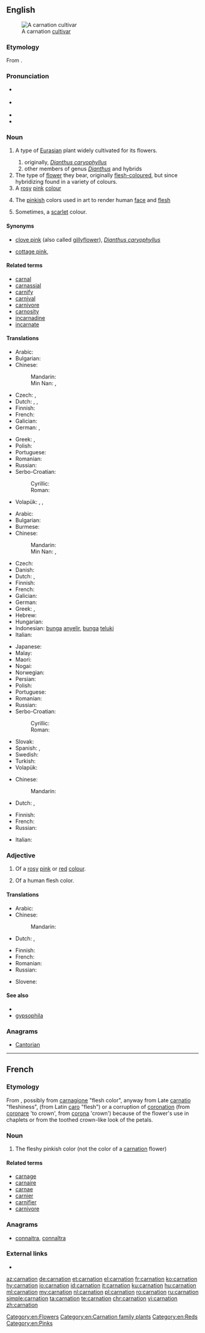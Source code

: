 ==English==
{{wikipedia}}

[[File:Gartennelke 1.jpg|right|thumb|A carnation [[cultivar]]]]

===Etymology===
From {{etyl|frm|en}} {{m|frm|carnation||person's color or complexion}}.

===Pronunciation===
* {{a|UK}} {{IPA|/kɑːˈneɪ.ʃən/|lang=en}}
* {{a|US}} {{IPA|/kɑɹˈneɪ.ʃən/|lang=en}}
* {{audio|en-us-carnation.ogg|Audio (US)|lang=en}}
* {{rhymes|eɪʃən|lang=en}}

===Noun===
{{en-noun|~|carnations}}

# {{qualifier|botany}} A type of [[Eurasian]] plant widely cultivated for its flowers.
## originally, ''[[Dianthus caryophyllus]]''
## other members of genus ''[[Dianthus]]'' and hybrids
# The type of [[flower]] they bear, originally [[flesh-coloured]], but since hybridizing found in a variety of colours.
# A [[rose|rosy]] [[pink]] [[colour]]
#: {{color panel|FFA6C9}}
# {{label|en|archaic}} The [[pinkish]] colors used in art to render human [[face]] and [[flesh]]
# Sometimes, a [[scarlet]] colour.

====Synonyms====
* {{sense|plant, flower}} [[clove pink]] (also called [[gillyflower]]), {{qualifier|[[ancestor]] of the carnation}} ''[[Dianthus caryophyllus]]''
* {{sense|plant, flower}} [[cottage pink]], {{taxlink|Dianthus plumarius|species|noshow=1}}

====Related terms====
* [[carnal]]
* [[carnassial]]
* [[carnify]]
* [[carnival]]
* [[carnivore]]
* [[carnosity]]
* [[incarnadine]]
* [[incarnate]]

====Translations====
{{trans-top|plant}}
* Arabic: {{t-needed|ar}}
* Bulgarian: {{t|bg|карамфил|m}}
* Chinese:
*: Mandarin: {{t+|cmn|康乃馨|tr=kāngnǎixīn|sc=Hani}}
*: Min Nan: {{t|nan|剪絨花|sc=Hani}}, {{t|nan|剪绒花|tr=[[chián-jiông-hoe]]|sc=Hani}}
* Czech: {{t|cs|karafiát|m}}, {{t|cs|hvozdík|m}}
* Dutch: {{t+|nl|anjer|m|f}}, {{t+|nl|anjelier|m|f}}, {{t|nl|genoffel|f}}
* Finnish: {{t|fi|tarhaneilikka}}
* French: {{t+|fr|œillet}}
* Galician: {{t|gl|caraveleira|f}}
* German: {{t|de|Gartennelke}}, {{t+|de|Nelke|f}}
{{trans-mid}}
* Greek: {{t+|el|γαριφαλιά|f|sc=Grek}}, {{t+|el|γαρυφαλλιά|f|sc=Grek}}
* Polish: {{t+|pl|goździk|m}}
* Portuguese: {{t+|pt|cravo|m}}
* Romanian: {{t+|ro|garoafă|f}}
* Russian: {{t+|ru|гвозди́ка|f}}
* Serbo-Croatian:
*: Cyrillic: {{t|sh|каранфил|m}}
*: Roman: {{t+|sh|karanfil|m}}
* Volapük: {{qualifier|Dianthus caryophyllus}} {{t|vo|kariof}}, {{qualifier|Dianthus}} {{t|vo|diant}}, {{qualifier|Dianthus plumarius}} {{t|vo|plümadiant}}
{{trans-bottom}}

{{trans-top|flower}}
* Arabic: {{t+|ar|قَرَنْفُل|m}}
* Bulgarian: {{t|bg|карамфил|m}}
* Burmese: {{t+|my|ဇော်မွှား|sc=Mymr}}
* Chinese:
*: Mandarin: {{t+|cmn|康乃馨|tr=kāngnǎixīn|sc=Hani}}
*: Min Nan: {{t|nan|剪絨花|sc=Hani}}, {{t|nan|剪绒花|tr=[[chián-jiông-hoe]]|sc=Hani}}
* Czech: {{t|cs|karafiát|m}}
* Danish: {{t+|da|nellike}}
* Dutch: {{t+|nl|anjer|m|f}}, {{t+|nl|anjelier|m|f}}
* Finnish: {{t+|fi|neilikka}}
* French: {{t+|fr|œillet|m}}
* Galician: {{t|gl|caravel|m}}
* German: {{t+|de|Nelke|f}}
* Greek: {{t+|el|γαρίφαλο|n|sc=Grek}}, {{t+|el|γαρύφαλλο|n|sc=Grek}}
* Hebrew: {{t+|he|ציפורן|f|tr=tzippóren|alt=צִפֹּרֶן}}
* Hungarian: {{t+|hu|szegfű}}
* Indonesian: [[bunga]] [[anyelir]], [[bunga]] [[teluki]]
* Italian: {{t+|it|garofano|m}}
{{trans-mid}}
* Japanese: {{t|ja|カーネーション|tr=kānēshon}}
* Malay: {{t|ms|bunga teluki}}
* Maori: {{t|mi|kāneihana}}
* Nogai: {{t|nog|калемпир}}
* Norwegian: {{t|no|nelikk|c}}
* Persian: {{t+|fa|میخک|tr=mixak|sc=fa-Arab}}
* Polish: {{t+|pl|goździk|m}}
* Portuguese: {{t+|pt|cravo}}
* Romanian: {{t+|ro|garoafă|f}}
* Russian: {{t+|ru|гвозди́ка|f}}
* Serbo-Croatian:
*: Cyrillic: {{t|sh|каранфил|m}}
*: Roman: {{t+|sh|karanfil|m}}
* Slovak: {{t|sk|hrebíček|m}}
* Spanish: {{t|es|clavel|m}}, {{t|es|carnalización|f}}
* Swedish: {{t+|sv|nejlika|c}}
* Turkish: {{t+|tr|karanfil}}
* Volapük: {{t|vo|kariofaflor}}
{{trans-bottom}}

{{trans-top|rosy pink colour}}
* Chinese:
*: Mandarin: {{t-needed|cmn}}
* Dutch: {{t|nl|carnatie}}, {{t+|nl|vleeskleur}}
{{trans-mid}}
* Finnish: {{t-needed|fi}}
* French: {{t+|fr|incarnat|m}}
* Russian: {{t-needed|ru}}
{{trans-bottom}}

{{checktrans-top}}
* Italian: {{t-check|it|carnagione}}
{{trans-mid}}
{{trans-bottom}}

===Adjective===
{{en-adj|-}}

# Of a [[rosy]] [[pink]] or [[red]] [[colour]].
# {{label|en|archaic}} Of a human flesh color.

====Translations====
{{trans-top|colour}}
* Arabic: {{t-needed|ar}}
* Chinese:
*: Mandarin: {{t-needed|cmn}}
* Dutch: {{t|nl|carnatie}}, {{t+|nl|vleeskleurig}}
{{trans-mid}}
* Finnish: {{t|fi|heleänpunainen}}
* French: {{t+|fr|incarnat}}
* Romanian: {{t+|ro|roz}}
* Russian: {{t-needed|ru}}
{{trans-bottom}}

{{checktrans-top}}
<!--Remove this section once all of the translations below have been moved into the tables above.-->
* Slovene: {{t-check|sl|nagelj|m}}
{{checktrans-bottom}}

====See also====
* {{list:reds/en}}
* [[gypsophila]]

===Anagrams===
* [[Cantorian#English|Cantorian]]

[[Category:en:Flowers]]
[[Category:en:Carnation family plants]]
[[Category:en:Reds]]
[[Category:en:Pinks]]

----

==French==

===Etymology===
From {{etyl|frm|fr}}, possibly from {{etyl|it|fr}} [[carnagione]] "flesh color", anyway from Late {{etyl|la|fr}} [[carnatio]] "fleshiness", (from Latin [[caro]] "flesh") or a corruption of [[coronation]] (from [[coronare]] 'to crown', from [[corona]] 'crown') because of the flower's use in chaplets or from the toothed crown-like look of the petals.

===Noun===
{{head|fr|noun|g=f}}

# The fleshy pinkish color (not the color of a [[#English|carnation]] flower)

====Related terms====
* [[carnage]]
* [[carnaire]]
* [[carnae]]
* [[carnier]]
* [[carnifier]]
* [[carnivore]]

===Anagrams===
* [[connaitra#French|connaitra]], [[connaîtra#French|connaîtra]]

===External links===
* {{R:TLFi}}

[[az:carnation]]
[[de:carnation]]
[[et:carnation]]
[[el:carnation]]
[[fr:carnation]]
[[ko:carnation]]
[[hy:carnation]]
[[io:carnation]]
[[id:carnation]]
[[it:carnation]]
[[ku:carnation]]
[[hu:carnation]]
[[ml:carnation]]
[[my:carnation]]
[[nl:carnation]]
[[pl:carnation]]
[[ro:carnation]]
[[ru:carnation]]
[[simple:carnation]]
[[ta:carnation]]
[[te:carnation]]
[[chr:carnation]]
[[vi:carnation]]
[[zh:carnation]]